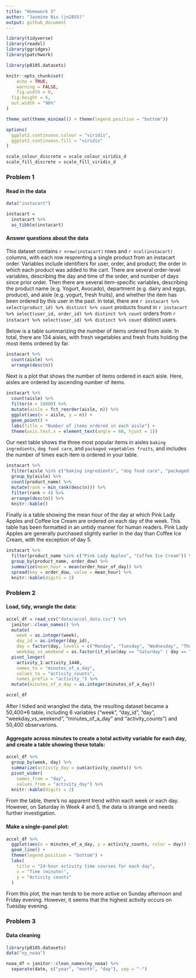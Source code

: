 ```yaml
---
title: "Homework 3"
author: "Jasmine Niu (jn2855)"
output: github_document
---
```


```r
library(tidyverse)
library(readxl)
library(ggridges)
library(patchwork)

library(p8105.datasets)

knitr::opts_chunk$set(
	echo = TRUE,
	warning = FALSE,
	fig.width = 8, 
  fig.height = 6,
  out.width = "90%"
)

theme_set(theme_minimal() + theme(legend.position = "bottom"))

options(
  ggplot2.continuous.colour = "viridis",
  ggplot2.continuous.fill = "viridis"
)

scale_colour_discrete = scale_colour_viridis_d
scale_fill_discrete = scale_fill_viridis_d
```


### Problem 1

#### Read in the data

```r
data("instacart")

instacart = 
  instacart %>% 
  as_tibble(instacart)
```

#### Answer questions about the data

This dataset contains `r nrow(instacart)` rows and `r ncol(instacart)` columns, with each row resprenting a single product from an instacart order. Variables include identifiers for user, order, and product; the order in which each product was added to the cart. There are several order-level variables, describing the day and time of the order, and number of days since prior order. Then there are several item-specific variables, describing the product name (e.g. Yogurt, Avocado), department (e.g. dairy and eggs, produce), and aisle (e.g. yogurt, fresh fruits), and whether the item has been ordered by this user in the past. In total, there are `r instacart %>% select(product_id) %>% distinct %>% count` products found in `r instacart %>% select(user_id, order_id) %>% distinct %>% count` orders from `r instacart %>% select(user_id) %>% distinct %>% count` distinct users.

Below is a table summarizing the number of items ordered from aisle. In total, there are 134 aisles, with fresh vegetables and fresh fruits holding the most items ordered by far.

```r
instacart %>% 
  count(aisle) %>% 
  arrange(desc(n))
```

Next is a plot that shows the number of items ordered in each aisle. Here, aisles are ordered by ascending number of items.

```r
instacart %>% 
  count(aisle) %>% 
  filter(n > 10000) %>% 
  mutate(aisle = fct_reorder(aisle, n)) %>% 
  ggplot(aes(x = aisle, y = n)) + 
  geom_point() + 
  labs(title = "Number of items ordered in each aisle") +
  theme(axis.text.x = element_text(angle = 60, hjust = 1))

```

Our next table shows the three most popular items in aisles `baking ingredients`, `dog food care`, and `packaged vegetables fruits`, and includes the number of times each item is ordered in your table.

```r
instacart %>% 
  filter(aisle %in% c("baking ingredients", "dog food care", "packaged vegetables fruits")) %>%
  group_by(aisle) %>% 
  count(product_name) %>% 
  mutate(rank = min_rank(desc(n))) %>% 
  filter(rank < 4) %>% 
  arrange(desc(n)) %>%
  knitr::kable()
```

Finally is a table showing the mean hour of the day at which Pink Lady Apples and Coffee Ice Cream are ordered on each day of the week. This table has been formatted in an untidy manner for human readers. Pink Lady Apples are generally purchased slightly earlier in the day than Coffee Ice Cream, with the exception of day 5.

```r
instacart %>%
  filter(product_name %in% c("Pink Lady Apples", "Coffee Ice Cream")) %>%
  group_by(product_name, order_dow) %>%
  summarize(mean_hour = mean(order_hour_of_day)) %>%
  spread(key = order_dow, value = mean_hour) %>%
  knitr::kable(digits = 2)
```


### Problem 2

#### Load, tidy, wrangle the data:

```r
accel_df = read_csv("data/accel_data.csv") %>% 
  janitor::clean_names() %>% 
  mutate(
    week = as.integer(week),
    day_id = as.integer(day_id),
    day = factor(day, levels = c("Monday", "Tuesday", "Wednesday", "Thursday", "Friday", "Saturday", "Sunday")),
    weekday_vs_weekend = as.factor(if_else(day == "Saturday" | day == "Sunday", "weekend", "weekday"))) %>% 
  pivot_longer(
    activity_1:activity_1440,
    names_to = "minutes_of_a_day",
    values_to = "activity_counts",
    names_prefix = "activity_") %>% 
  mutate(minutes_of_a_day = as.integer(minutes_of_a_day))

accel_df

```

After I tidied and wrangled the data, the resulting dataset became a 50,400*6 table, including 6 variables ("week", "day_id", "day", "weekday_vs_weekend", "minutes_of_a_day" and "activity_counts") and 50,400 observarions.

#### Aggregate across minutes to create a total activity variable for each day, and create a table showing these totals:

```r
accel_df %>% 
  group_by(week, day) %>% 
  summarize(activity_day = sum(activity_counts)) %>% 
  pivot_wider(
    names_from = "day",
    values_from = "activity_day") %>% 
  knitr::kable(digits = 2)
```

From the table, there's no apparent trend within each week or each day. However, on Saturday in Week 4 and 5, the data is strange and needs further investigation.

#### Make a single-panel plot:

```r
accel_df %>% 
  ggplot(aes(x = minutes_of_a_day, y = activity_counts, color = day)) +
  geom_line() +
  theme(legend.position = "bottom") +
  labs(
    title = "24-hour activity time courses for each day",
    x = "Time (minute)",
    y = "Activity counts"
  )
```

From this plot, the man tends to be more active on Sunday afternoon and Friday evening. However, it seems that the highest activity occurs on Tuesday evening.



### Problem 3

#### Data cleaning

```r
library(p8105.datasets)
data("ny_noaa")

noaa_df = janitor::clean_names(ny_noaa) %>% 
  separate(date, c("year", "month", "day"), sep = "-") 
```




